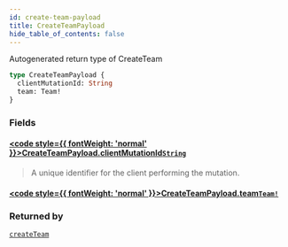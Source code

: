 ```yaml
---
id: create-team-payload
title: CreateTeamPayload
hide_table_of_contents: false
---
```








Autogenerated return type of CreateTeam

```graphql
type CreateTeamPayload {
  clientMutationId: String
  team: Team!
}
```


### Fields

#### [<code style={{ fontWeight: 'normal' }}>CreateTeamPayload.<b>clientMutationId</b></code>](#)<Bullet />[`String`](/api/graphql/documentation/scalars/string) <Badge class="secondary" text="scalar"/>
> A unique identifier for the client performing the mutation.
> 

#### [<code style={{ fontWeight: 'normal' }}>CreateTeamPayload.<b>team</b></code>](#)<Bullet />[`Team!`](/api/graphql/documentation/objects/team) <Badge class="secondary" text="non-null"/> <Badge class="secondary" text="object"/>
> 
> 



### Returned by

[`createTeam`](/api/graphql/documentation/mutations/create-team)  <Badge class="secondary" text="mutation"/>



